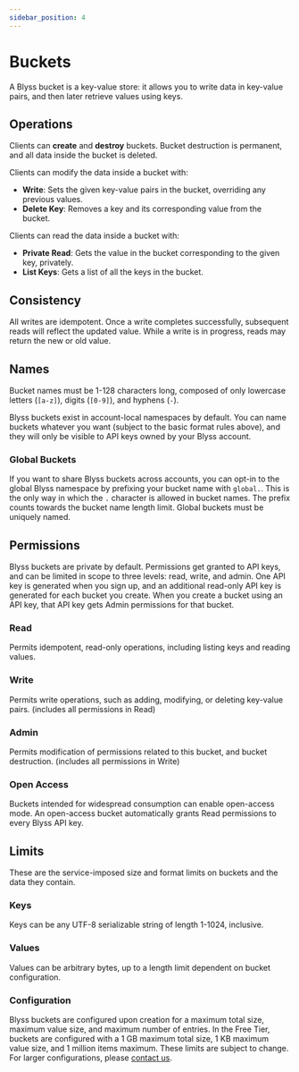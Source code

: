 ```yaml
---
sidebar_position: 4
---
```


# Buckets

A Blyss bucket is a key-value store: it allows you to write data in key-value pairs, and then later retrieve values using keys.

## Operations

Clients can **create** and **destroy** buckets. Bucket destruction is permanent, and all data inside the bucket is deleted.

Clients can modify the data inside a bucket with:

- **Write**: Sets the given key-value pairs in the bucket, overriding any previous values.
- **Delete Key**: Removes a key and its corresponding value from the bucket.

Clients can read the data inside a bucket with:

- **Private Read**: Gets the value in the bucket corresponding to the given key, privately.
- **List Keys**: Gets a list of all the keys in the bucket.

## Consistency

All writes are idempotent. Once a write completes successfully, subsequent reads will reflect the updated value. While a write is in progress, reads may return the new or old value.

## Names

Bucket names must be 1-128 characters long, composed of only lowercase letters (`[a-z]`), digits (`[0-9]`), and hyphens (`-`).

Blyss buckets exist in account-local namespaces by default. You can name buckets whatever you want (subject to the basic format rules above), and they will only be visible to API keys owned by your Blyss account.

### Global Buckets

If you want to share Blyss buckets across accounts, you can opt-in to the global Blyss namespace by prefixing your bucket name with `global.`. This is the only way in which the `.` character is allowed in bucket names. The prefix counts towards the bucket name length limit. Global buckets must be uniquely named.

## Permissions

Blyss buckets are private by default. Permissions get granted to API keys, and can be limited in scope to three levels: read, write, and admin. One API key is generated when you sign up, and an additional read-only API key is generated for each bucket you create. When you create a bucket using an API key, that API key gets Admin permissions for that bucket.

### Read
Permits idempotent, read-only operations, including listing keys and reading values.

### Write
Permits write operations, such as adding, modifying, or deleting key-value pairs.
(includes all permissions in Read)

### Admin
Permits modification of permissions related to this bucket, and bucket destruction.
(includes all permissions in Write)

### Open Access
Buckets intended for widespread consumption can enable open-access mode. An open-access bucket automatically grants Read permissions to every Blyss API key.


## Limits

These are the service-imposed size and format limits on buckets and the data they contain.

### Keys

Keys can be any UTF-8 serializable string of length 1-1024, inclusive.

### Values

Values can be arbitrary bytes, up to a length limit dependent on bucket configuration.

### Configuration

Blyss buckets are configured upon creation for a maximum total size, maximum value size, and maximum number of entries. In the Free Tier, buckets are configured with a 1 GB maximum total size, 1 KB maximum value size, and 1 million items maximum. These limits are subject to change. For larger configurations, please [contact us](#TODO).
